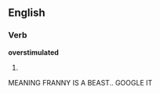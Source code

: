 
==English==

===Verb===
'''overstimulated'''

# {{past of|[[overstimulate]]}}
MEANING FRANNY IS A BEAST.. GOOGLE IT